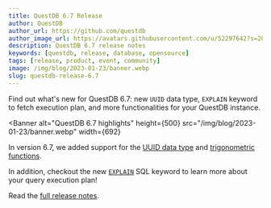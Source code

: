 ```yaml
---
title: QuestDB 6.7 Release
author: QuestDB
author_url: https://github.com/questdb
author_image_url: https://avatars.githubusercontent.com/u/52297642?s=200&v=4
description: QuestDB 6.7 release notes
keywords: [questdb, release, database, opensource]
tags: [release, product, event, community]
image: /img/blog/2023-01-23/banner.webp
slug: questdb-release-6.7
---
```



Find out what's new for QuestDB 6.7: new `UUID` data type, `EXPLAIN` keyword to
fetch execution plan, and more functionalities for your QuestDB instance.

<!--truncate-->

<Banner
  alt="QuestDB 6.7 highlights"
  height={500}
  src="/img/blog/2023-01-23/banner.webp"
  width={692}
></Banner>

In version 6.7, we added support for the
[UUID data type](/docs/reference/sql/datatypes/#the-uuid-type) and
[trigonometric functions](/docs/reference/function/trigonometric/).

In addition, checkout the new [`EXPLAIN`](/docs/reference/sql/explain/) SQL
keyword to learn more about your query execution plan!

Read the
[full release notes](https://github.com/questdb/questdb/releases/tag/6.7).
